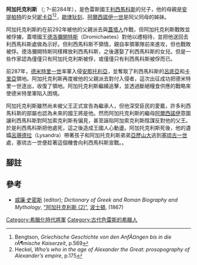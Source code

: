 '''阿加托克利斯''' （{{lang-el|Aγαθoκλής}}; ?–前284年），是色雷斯國王[[利西馬科斯|利西馬科斯]]的兒子，他的母親是[[安提帕特|安提帕特]]的女兒[[馬其頓的妮卡亞|妮卡亞]]<ref>Bengtson, ''Griechische Geschichte von den AnfÃ¤ngen bis in die rÃ¶mische Kaiserzeit'', p.569</ref><ref>Heckel, ''Who’s who in the age of Alexander the Great: prosopography of Alexander’s empire'', p.175</ref>，[[歐律狄刻_(安提帕特一世之妻)|歐律狄刻]]、[[阿爾西諾伊一世|阿爾西諾伊一世]]是同父同母的姊妹。

阿加托克利斯約在前292年被他的父親派去與[[蓋塔人|蓋塔人]]作戰，但阿加托克利斯戰敗並被俘擄，蓋塔國王[[德洛彌開特斯|德洛彌開特斯]]（Dromichaetes）對他以禮相待，並把他送回去利西馬科斯處做為示好。但利西馬科斯不領情，親自率領軍隊前來進攻，但也戰敗被俘。德洛彌開特斯同樣釋放利西馬科斯，之後還娶了利西馬科斯的女兒。但是一些作家認為僅僅只有阿加托克利斯被俘，或僅僅只有利西馬科斯被俘而已{{r|diod_21_paus_1.9_strab_7_plut1_39_plut2}}。

前287年，[[德米特里一世_(馬其頓)|德米特里一世]]率軍入侵[[安那托利亞|安那托利亞]]，並奪取了利西馬科斯的[[呂底亞|呂底亞]]和[[卡里亞|卡里亞]]領地。阿加托克利斯再度被他的父親派去對付入侵者，這次出征成功把德米特里一世逐出，收復了領地{{r|plut1_46}}。阿加托克利斯繼續追擊，並透過斷絕糧食供應的戰略來使德米特里軍陷入困境。
 
阿加托克利斯雖然尚未被父王正式宣告為繼承人，但他深受臣民的愛戴，許多利西馬科斯的部屬也認為未來的國王將是他。然而阿加托克利斯的繼母[[阿爾西諾伊二世|阿爾西諾伊]]意圖讓利西馬科斯對阿加索克利斯有偏見，甚至誣陷阿加索克利斯陰謀反對他的父王。於是利西馬科斯把他處死，這之後造成王國人心動盪。阿加托克利斯死後，他的遺孀[[呂珊德拉|呂珊德拉]]（Lysandra）帶著孩子和阿加托克利斯弟弟[[亞歷山大_(利西馬科斯之子)|亞歷山大]]逃到[[塞琉古一世|塞琉古一世]]處，塞琉古一世便趁著這個機會向利西馬科斯宣戰。{{r|memn_paus_1.10_just_17.1}}。 

== 腳註 ==
{{reflist|refs=

<ref name=diod_21_paus_1.9_strab_7_plut1_39_plut2> [[西西里的狄奧多羅斯|西西里的狄奧多羅斯]], 《歷史叢書》, [http://remacle.org/bloodwolf/historiens/diodore/livre21.htm xxi. 12]; [[保薩尼亞斯_(地理學家)|保薩尼亞斯]], 《希臘志》, [http://www.perseus.tufts.edu/cgi-bin/ptext?lookup=Paus.+1.9.1 i. 9]; [[斯特拉波|斯特拉波]], 《地理學》, [http://www.perseus.tufts.edu/cgi-bin/ptext?lookup=Strab.+14.4.1 xiv. 4]; [[普魯塔克|普魯塔克]], 《希臘羅馬英豪列傳:德米特里》,[http://www.attalus.org/old/demetrius2.html#39 39], 《掌故清談錄》,, "On the delays of divine vengeance"</ref>
<ref name=plut1_46> 普魯塔克, 《希臘羅馬英豪列傳:德米特里》, [http://www.attalus.org/old/demetrius2.html#46 46]</ref>
<ref name=memn_paus_1.10_just_17.1> [[赫拉克利亞的門農|赫拉克利亞的門農]], ''History of Herakleia'', [http://www.attalus.org/translate/memnon1.html#5 5]; 保薩尼亞斯, [http://www.perseus.tufts.edu/cgi-bin/ptext?lookup=Paus.+1.10.1 i. 10]; [[查士丁|查士丁]], ''Epitome of Pompeius Trogus'', [http://www.attalus.org/translate/justin1.html#17.1 xvii. 1]</ref>
}}

== 參考 ==
* [[威廉·史密斯|威廉·史密斯]] (editor); ''Dictionary of Greek and Roman Biography and Mythology'', [https://web.archive.org/web/20051026200326/http://www.ancientlibrary.com/smith-bio/0074.html "阿加托克利斯 (2)"], [[波士頓|波士頓]], (1867)

[[Category:希臘化時代將軍|Category:希臘化時代將軍]]
[[Category:古代色雷斯的希臘人|Category:古代色雷斯的希臘人]]